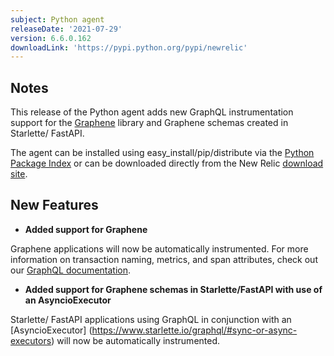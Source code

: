 ```yaml
---
subject: Python agent
releaseDate: '2021-07-29'
version: 6.6.0.162
downloadLink: 'https://pypi.python.org/pypi/newrelic'
---
```


## Notes

This release of the Python agent adds new GraphQL instrumentation support for the [Graphene](https://graphene-python.org/) library and Graphene schemas created in Starlette/ FastAPI.

The agent can be installed using easy_install/pip/distribute via the [Python Package Index](https://pypi.python.org/pypi/newrelic) or can be downloaded directly from the New Relic [download site](http://download.newrelic.com/python_agent/release).

## New Features

* **Added support for Graphene**

Graphene applications will now be automatically instrumented. For more information on transaction naming, metrics, and span attributes, check out our [GraphQL documentation](/docs/agents/python-agent/supported-features/python-graphql-instrumentation).


* **Added support for Graphene schemas in Starlette/FastAPI with use of an AsyncioExecutor**

Starlette/ FastAPI applications using GraphQL in conjunction with an [AsyncioExecutor] (https://www.starlette.io/graphql/#sync-or-async-executors) will now be automatically instrumented.
